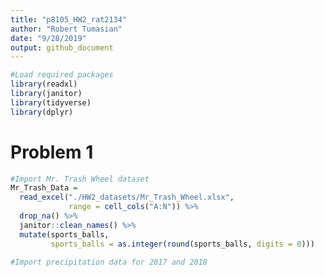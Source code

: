 ```yaml
---
title: "p8105_HW2_rat2134"
author: "Robert Tumasian"
date: "9/28/2019"
output: github_document
---
```


```r
#Load required packages
library(readxl)
library(janitor)
library(tidyverse)
library(dplyr)
```

# Problem 1
```r
#Import Mr. Trash Wheel dataset 
Mr_Trash_Data = 
  read_excel("./HW2_datasets/Mr_Trash_Wheel.xlsx",
             range = cell_cols("A:N")) %>%
  drop_na() %>%
  janitor::clean_names() %>%
  mutate(sports_balls,
         sports_balls = as.integer(round(sports_balls, digits = 0)))

#Import precipitation data for 2017 and 2018

```

